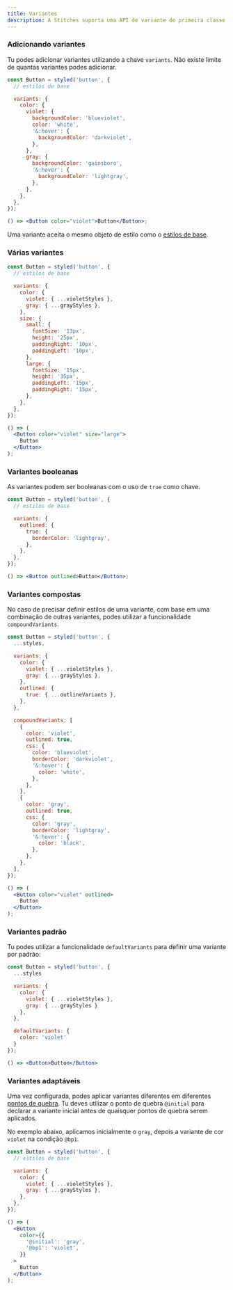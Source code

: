 ```yaml
---
title: Variantes
description: A Stitches suporta uma API de variante de primeira classe.
---
```


### Adicionando variantes

Tu podes adicionar variantes utilizando a chave `variants`. Não existe limite de quantas variantes podes adicionar.

<Preview>
  <div style={{ display: 'flex', gap: '20px' }}>
    <DemoButton color="violet" />
    <DemoButton color="gray" />
  </div>
</Preview>

```jsx line=4-20,23
const Button = styled('button', {
  // estilos de base

  variants: {
    color: {
      violet: {
        backgroundColor: 'blueviolet',
        color: 'white',
        '&:hover': {
          backgroundColor: 'darkviolet',
        },
      },
      gray: {
        backgroundColor: 'gainsboro',
        '&:hover': {
          backgroundColor: 'lightgray',
        },
      },
    },
  },
});

() => <Button color="violet">Button</Button>;
```

Uma variante aceita o mesmo objeto de estilo como o [estilos de base](/docs/styling).

### Várias variantes

<Preview>
  <div style={{ display: 'flex', gap: '20px', alignItems: 'center' }}>
    <DemoButton color="gray" size="small" />
    <DemoButton color="violet" size="small" />
    <DemoButton color="gray" size="large" />
    <DemoButton color="violet" size="large" />
  </div>
</Preview>

```jsx line=4-23,26-30
const Button = styled('button', {
  // estilos de base

  variants: {
    color: {
      violet: { ...violetStyles },
      gray: { ...grayStyles },
    },
    size: {
      small: {
        fontSize: '13px',
        height: '25px',
        paddingRight: '10px',
        paddingLeft: '10px',
      },
      large: {
        fontSize: '15px',
        height: '35px',
        paddingLeft: '15px',
        paddingRight: '15px',
      },
    },
  },
});

() => (
  <Button color="violet" size="large">
    Button
  </Button>
);
```

### Variantes booleanas

As variantes podem ser booleanas com o uso de `true` como chave.

<Preview>
  <DemoButton outlined />
</Preview>

```jsx line=4-10,13
const Button = styled('button', {
  // estilos de base

  variants: {
    outlined: {
      true: {
        borderColor: 'lightgray',
      },
    },
  },
});

() => <Button outlined>Button</Button>;
```

### Variantes compostas

No caso de precisar definir estilos de uma variante, com base em uma combinação de outras variantes, podes utilizar a funcionalidade `compoundVariants`.

<Preview>
  <div style={{ display: 'flex', gap: '20px', alignItems: 'center' }}>
    <DemoButton color="violet" outlined />
    <DemoButton color="gray" outlined />
  </div>
</Preview>

```jsx line=13-35,38
const Button = styled('button', {
  ...styles,

  variants: {
    color: {
      violet: { ...violetStyles },
      gray: { ...grayStyles },
    },
    outlined: {
      true: { ...outlineVariants },
    },
  },

  compoundVariants: [
    {
      color: 'violet',
      outlined: true,
      css: {
        color: 'blueviolet',
        borderColor: 'darkviolet',
        '&:hover': {
          color: 'white',
        },
      },
    },
    {
      color: 'gray',
      outlined: true,
      css: {
        color: 'gray',
        borderColor: 'lightgray',
        '&:hover': {
          color: 'black',
        },
      },
    },
  ],
});

() => (
  <Button color="violet" outlined>
    Button
  </Button>
);
```

### Variantes padrão

Tu podes utilizar a funcionalidade `defaultVariants` para definir uma variante por padrão:

```jsx line=11-13,16
const Button = styled('button', {
  ...styles

  variants: {
    color: {
      violet: { ...violetStyles },
      gray: { ...grayStyles }
    },
  },

  defaultVariants: {
    color: 'violet'
  }
});

() => <Button>Button</Button>
```

### Variantes adaptáveis

Uma vez configurada, podes aplicar variantes diferentes em diferentes [pontos de quebra](/docs/breakpoints). Tu deves utilizar o ponto de quebra <Code>@initial</Code> para declarar a variante inicial antes de quaisquer pontos de quebra serem aplicados.

No exemplo abaixo, aplicamos inicialmente o `gray`, depois a variante de cor `violet` na condição `@bp1`.

```jsx line=12-16
const Button = styled('button', {
  // estilos de base

  variants: {
    color: {
      violet: { ...violetStyles },
      gray: { ...grayStyles },
    },
  },
});

() => (
  <Button
    color={{
      '@initial': 'gray',
      '@bp1': 'violet',
    }}
  >
    Button
  </Button>
);
```
